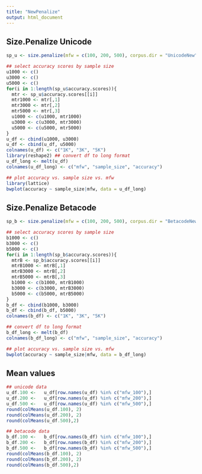 ```yaml
---
title: "NewPenalize"
output: html_document
---
```


## Size.Penalize Unicode
```r
sp_u <- size.penalize(mfw = c(100, 200, 500), corpus.dir = "UnicodeNew", sample.size.coverage = c(1000, 3000, 5000), sample.with.replacement = TRUE, iterations = 100, classification.method = "delta")

## select accuracy scores by sample size
u1000 <- c()
u3000 <- c()
u5000 <- c()
for(i in 1:length(sp_u$accuracy.scores)){
  mtr <- sp_u$accuracy.scores[[i]]
  mtr1000 <- mtr[,1]
  mtr3000 <- mtr[,2]
  mtr5000 <- mtr[,3]
  u1000 <- c(u1000, mtr1000)
  u3000 <- c(u3000, mtr3000)
  u5000 <- c(u5000, mtr5000)
}
u_df <- cbind(u1000, u3000)
u_df <- cbind(u_df, u5000)
colnames(u_df) <- c("1K", "3K", "5K")
library(reshape2) ## convert df to long format
u_df_long <- melt(u_df)
colnames(u_df_long) <- c("mfw", "sample_size", "accuracy")

## plot accuracy vs. sample size vs. mfw
library(lattice)
bwplot(accuracy ~ sample_size|mfw, data = u_df_long)
```

## Size.Penalize Betacode
```r
sp_b <- size.penalize(mfw = c(100, 200, 500), corpus.dir = "BetacodeNew", sample.size.coverage = c(1000, 3000, 5000), sample.with.replacement = TRUE, iterations = 100, classification.method = "delta")

## select accuracy scores by sample size
b1000 <- c()
b3000 <- c()
b5000 <- c()
for(i in 1:length(sp_b$accuracy.scores)){
  mtrB <- sp_b$accuracy.scores[[i]]
  mtrB1000 <- mtrB[,1]
  mtrB3000 <- mtrB[,2]
  mtrB5000 <- mtrB[,3]
  b1000 <- c(b1000, mtrB1000)
  b3000 <- c(b3000, mtrB3000)
  b5000 <- c(b5000, mtrB5000)
}
b_df <- cbind(b1000, b3000)
b_df <- cbind(b_df, b5000)
colnames(b_df) <- c("1K", "3K", "5K")

## convert df to long format
b_df_long <- melt(b_df)
colnames(b_df_long) <- c("mfw", "sample_size", "accuracy")

## plot accuracy vs. sample size vs. mfw
bwplot(accuracy ~ sample_size|mfw, data = b_df_long)
```

## Mean values
```r
## unicode data
u_df.100 <-   u_df[row.names(u_df) %in% c("mfw_100"),]
u_df.200 <-   u_df[row.names(u_df) %in% c("mfw_200"),]
u_df.500 <-   u_df[row.names(u_df) %in% c("mfw_500"),]
round(colMeans(u_df.100), 2)
round(colMeans(u_df.200), 2)
round(colMeans(u_df.500),2)

## betacode data
b_df.100 <-   b_df[row.names(b_df) %in% c("mfw_100"),]
b_df.200 <-   b_df[row.names(b_df) %in% c("mfw_200"),]
b_df.500 <-   b_df[row.names(b_df) %in% c("mfw_500"),]
round(colMeans(b_df.100), 2)
round(colMeans(b_df.200), 2)
round(colMeans(b_df.500),2)
```